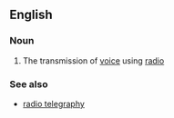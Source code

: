 ==English==

===Noun===
{{en-noun|sg=[[wireless]] [[telephony]]|-}}

#{{dated}} The transmission of [[voice]] using [[radio]]

===See also===
*[[radio telegraphy]]